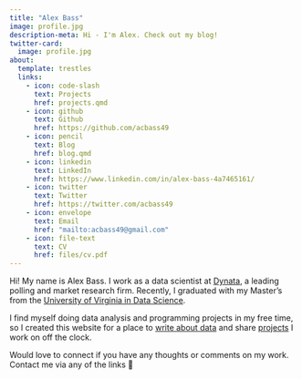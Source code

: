 ```yaml
---
title: "Alex Bass"
image: profile.jpg
description-meta: Hi - I'm Alex. Check out my blog!
twitter-card: 
  image: profile.jpg
about:
  template: trestles
  links:
    - icon: code-slash
      text: Projects
      href: projects.qmd
    - icon: github
      text: Github
      href: https://github.com/acbass49
    - icon: pencil
      text: Blog
      href: blog.qmd
    - icon: linkedin
      text: LinkedIn
      href: https://www.linkedin.com/in/alex-bass-4a7465161/
    - icon: twitter
      text: Twitter
      href: https://twitter.com/acbass49
    - icon: envelope
      text: Email
      href: "mailto:acbass49@gmail.com"
    - icon: file-text
      text: CV
      href: files/cv.pdf
---
```


Hi! My name is Alex Bass. I work as a data scientist at [Dynata](https://www.dynata.com/), a leading polling and market research firm. Recently, I graduated with my Master's from the [University of Virginia in Data Science](https://datascience.virginia.edu/).

I find myself doing data analysis and programming projects in my free time, so I created this website for a place to [write about data](blog.qmd) and share [projects](projects.qmd) I work on off the clock.

Would love to connect if you have any thoughts or comments on my work. Contact me via any of the links 🙂
